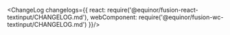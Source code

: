
<Meta title="Input/TextInput/Changelog" />

<ChangeLog changelogs={{
  react: require('@equinor/fusion-react-textinput/CHANGELOG.md'), 
  webComponent: require('@equinor/fusion-wc-textinput/CHANGELOG.md')
}}/>
